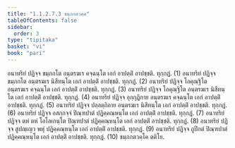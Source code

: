 ```yaml
---
title: "1.1.2.7.3 ขมฺภกตวคฺค"
tableOfContents: false
sidebar:
  order: 3
type: "tipitaka"
basket: "vi"
book: "pari"
---
```



<DynamicBreadcrumb />

<Division number="177" book="pari">

<Paragraph number="513" book="pari">
อนาทริยํ ปฏิจฺจ ขมฺภกโต อนฺตรฆเร คจฺฉนฺโต เอกํ อาปตฺติํ อาปชฺชติ. ทุกฺกฏํ. (1)
</Paragraph>

<Paragraph number="514" book="pari">
อนาทริยํ ปฏิจฺจ ขมฺภกโต อนฺตรฆเร นิสีทนฺโต เอกํ อาปตฺติํ อาปชฺชติ. ทุกฺกฏํ. (2)
</Paragraph>

<Paragraph number="515" book="pari">
อนาทริยํ ปฏิจฺจ โอคุณฺฐิโต อนฺตรฆเร คจฺฉนฺโต เอกํ อาปตฺติํ อาปชฺชติ. ทุกฺกฏํ. (3)
</Paragraph>

<Paragraph number="516" book="pari">
อนาทริยํ ปฏิจฺจ โอคุณฺฐิโต อนฺตรฆเร นิสีทนฺโต เอกํ อาปตฺติํ อาปชฺชติ. ทุกฺกฏํ. (4)
</Paragraph>

<Paragraph number="517" book="pari">
อนาทริยํ ปฏิจฺจ อุกฺกุฏิกาย อนฺตรฆเร คจฺฉนฺโต เอกํ อาปตฺติํ อาปชฺชติ. ทุกฺกฏํ. (5)
</Paragraph>

<Paragraph number="518" book="pari">
อนาทริยํ ปฏิจฺจ ปลฺลตฺถิกาย อนฺตรฆเร นิสีทนฺโต เอกํ อาปตฺติํ อาปชฺชติ. ทุกฺกฏํ. (6)
</Paragraph>

<Paragraph number="519" book="pari">
อนาทริยํ ปฏิจฺจ อสกฺกจฺจํ ปิณฺฑปาตํ ปฏิคฺคณฺหนฺโต เอกํ อาปตฺติํ อาปชฺชติ. ทุกฺกฏํ. (7)
</Paragraph>

<Paragraph number="520" book="pari">
อนาทริยํ ปฏิจฺจ ตหํ ตหํ โอโลเกนฺโต ปิณฺฑปาตํ ปฏิคฺคณฺหนฺโต เอกํ อาปตฺติํ อาปชฺชติ. ทุกฺกฏํ. (8)
</Paragraph>

<Paragraph number="521" book="pari">
อนาทริยํ ปฏิจฺจ สูปญฺเญว พหุํ ปฏิคฺคณฺหนฺโต เอกํ อาปตฺติํ อาปชฺชติ. ทุกฺกฏํ. (9)
</Paragraph>

<Paragraph number="522" book="pari">
อนาทริยํ ปฏิจฺจ ถูปีกตํ ปิณฺฑปาตํ ปฏิคฺคณฺหนฺโต เอกํ อาปตฺติํ อาปชฺชติ. ทุกฺกฏํ. (10)

</Paragraph>
</Division>

<Paragraph number="523" type="center" book="pari">
ขมฺภกตวคฺโค ตติโย.
</Paragraph>